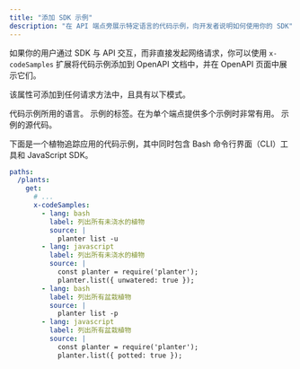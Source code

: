 ```yaml
---
title: "添加 SDK 示例"
description: "在 API 端点旁展示特定语言的代码示例，向开发者说明如何使用你的 SDK"
---
```


如果你的用户通过 SDK 与 API 交互，而非直接发起网络请求，你可以使用 `x-codeSamples` 扩展将代码示例添加到 OpenAPI 文档中，并在 OpenAPI 页面中展示它们。

该属性可添加到任何请求方法中，且具有以下模式。

<ParamField body="lang" type="string" required>
  代码示例所用的语言。
</ParamField>

<ParamField body="label" type="string">
  示例的标签。在为单个端点提供多个示例时非常有用。
</ParamField>

<ParamField body="source" type="string" required>
  示例的源代码。
</ParamField>

下面是一个植物追踪应用的代码示例，其中同时包含 Bash 命令行界面（CLI）工具和 JavaScript SDK。

```yaml
paths:
  /plants:
    get:
      # ...
      x-codeSamples:
        - lang: bash
          label: 列出所有未浇水的植物
          source: |
            planter list -u
        - lang: javascript
          label: 列出所有未浇水的植物
          source: |
            const planter = require('planter');
            planter.list({ unwatered: true });
        - lang: bash
          label: 列出所有盆栽植物
          source: |
            planter list -p
        - lang: javascript
          label: 列出所有盆栽植物
          source: |
            const planter = require('planter');
            planter.list({ potted: true });
```

